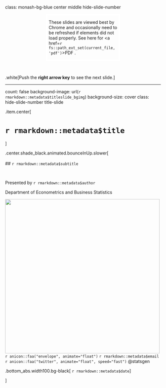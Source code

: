 class: monash-bg-blue center middle hide-slide-number 



<div class="bg-black white"  style="width:45%;right:0;bottom:0;padding-left:5px;border: solid 4px white;margin: auto;">
<i class="fas fa-exclamation-circle"></i> These slides are viewed best by Chrome and occasionally need to be refreshed if elements did not load properly. See here for <a href=`r fs::path_ext_set(current_file, 'pdf')`>PDF <i class="fas fa-file-pdf"></i></a>. 
</div>

<br>

.white[Push the **right arrow key** to see the next slide.]


---

count: false
background-image: url(`r rmarkdown::metadata$titleslide_bgimg`)
background-size: cover
class: hide-slide-number title-slide


<div class="grid-row" style="grid: 1fr / 2fr;">

.item.center[

# <span style="text-shadow: 2px 2px 30px white;">`r rmarkdown::metadata$title`</span>

<!-- ## <span style="color:`r rmarkdown::metadata$color_theme`;text-shadow: 2px 2px 30px black;">`r knitr::asis_output(rmarkdown::metadata$subtitle)`</span> -->

]

.center.shade_black.animated.bounceInUp.slower[
<br><br>
## `r rmarkdown::metadata$subtitle`

<br>

Presented by `r rmarkdown::metadata$author`

Department of Econometrics and Business Statistics

<img src="images/monash-one-line-reversed.png" style="width:500px"><br>
`r anicon::faa("envelope", animate="float")`  `r rmarkdown::metadata$email`
`r anicon::faa("twitter", animate="float", speed="fast")`  @statsgen

.bottom_abs.width100.bg-black[
`r rmarkdown::metadata$date`
]


]

</div>





